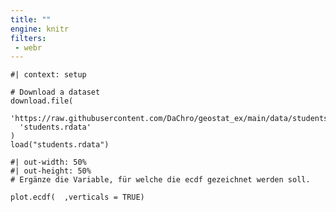 ```yaml
---
title: ""
engine: knitr
filters:
 - webr
---
```


```webr-r

#| context: setup

# Download a dataset
download.file(
  'https://raw.githubusercontent.com/DaChro/geostat_ex/main/data/students.rdata',
  'students.rdata'
)
load("students.rdata")

```

```webr-r
#| out-width: 50%
#| out-height: 50%
# Ergänze die Variable, für welche die ecdf gezeichnet werden soll.

plot.ecdf(  ,verticals = TRUE)
```
